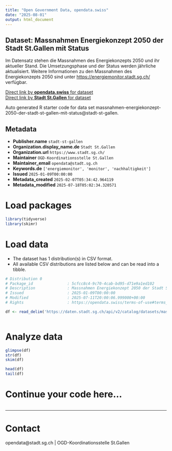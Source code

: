 ```yaml
---
title: "Open Government Data, opendata.swiss"
date: "2025-08-01"
output: html_document
---
```


## Dataset: Massnahmen Energiekonzept 2050 der Stadt St.Gallen mit Status

Im Datensatz stehen die
Massnahmen des Energiekonzepts 2050 und ihr aktueller Stand. Die Umsetzungsphase und der
Status werden jährliche aktualisiert.
Weitere Informationen zu den
Massnahmen des Energiekonzepts 2050 sind unter [https://energiemonitor.stadt.sg.ch/](https://energiemonitor.stadt.sg.ch/) verfügbar.

[Direct link by **opendata.swiss** for dataset](https://opendata.swiss/de/dataset/massnahmen-energiekonzept-2050-der-stadt-st-gallen-mit-status)<br>
[Direct link by **Stadt St.Gallen** for dataset](https://daten.stadt.sg.ch/explore/dataset/massnahmen-energiekonzept-2050-der-stadt-st-gallen-mit-status/)

Auto generated R starter code for data set massnahmen-energiekonzept-2050-der-stadt-st-gallen-mit-status@stadt-st-gallen.

## Metadata

- **Publisher.name** `stadt-st-gallen`
- **Organization.display_name.de** `Stadt St.Gallen`
- **Organization.url** `https://www.stadt.sg.ch/`
- **Maintainer** `OGD-Koordinationsstelle St.Gallen`
- **Maintainer_email** `opendata@stadt.sg.ch`
- **Keywords.de** `['energiemonitor', 'monitor', 'nachhaltigkeit']`
- **Issued** `2025-01-09T00:00:00`
- **Metadata_created** `2025-02-07T05:34:42.964119`
- **Metadata_modified** `2025-07-18T05:02:34.320571`


# Load packages

```r

library(tidyverse)
library(skimr)

```

# Load data

-   The dataset has 1 distribution(s) in CSV format.
-   All available CSV distributions are listed below and can be read into a tibble.

```r

# Distribution 0
# Package_id               : 5cfcc8c4-9c70-4cab-bd95-d71e9a1ed102
# Description              : Massnahmen Energiekonzept 2050 der Stadt St.Gallen mit Status (csv)
# Issued                   : 2025-01-09T00:00:00
# Modified                 : 2025-07-11T20:00:06.999000+00:00
# Rights                   : https://opendata.swiss/terms-of-use#terms_by

df <- read_delim('https://daten.stadt.sg.ch/api/v2/catalog/datasets/massnahmen-energiekonzept-2050-der-stadt-st-gallen-mit-status/exports/csv?use_labels=true')



```

# Analyze data

```r

glimpse(df)
str(df)
skim(df)

head(df)
tail(df)

```

# Continue your code here...

```r

```

------------------------------------------------------------------------

# Contact

opendata@stadt.sg.ch | OGD-Koordinationsstelle St.Gallen
